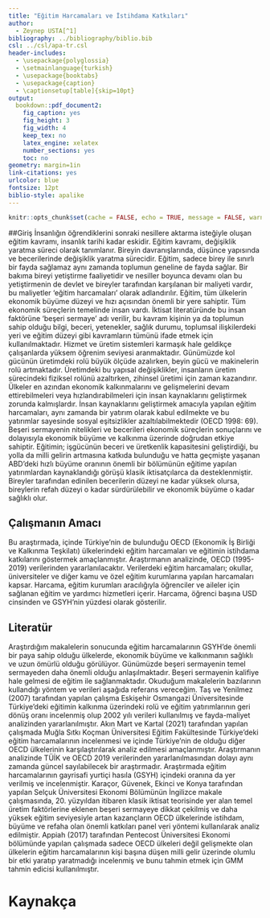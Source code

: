 ```yaml
---
title: "Eğitim Harcamaları ve İstihdama Katkıları"
author: 
  - Zeynep USTA[^1]
bibliography: ../bibliography/biblio.bib
csl: ../csl/apa-tr.csl
header-includes:
  - \usepackage{polyglossia}
  - \setmainlanguage{turkish}
  - \usepackage{booktabs}
  - \usepackage{caption} 
  - \captionsetup[table]{skip=10pt}
output:
  bookdown::pdf_document2:
    fig_caption: yes
    fig_height: 3
    fig_width: 4
    keep_tex: no
    latex_engine: xelatex
    number_sections: yes
    toc: no
geometry: margin=1in
link-citations: yes
urlcolor: blue
fontsize: 12pt
biblio-style: apalike
---
```

```r
knitr::opts_chunk$set(cache = FALSE, echo = TRUE, message = FALSE, warning = FALSE)
```

<!-- ======================================================================= -->
<!-- ============================== NOTLAR ================================= -->
<!-- ======================================================================= -->
[^1]: 20080305, [Github Repo](https://github.com/ZeynepUstaa/ara_sinav.git)



\colorbox{WildStrawberry}{Daha fazla bilgi için proje klasöründeki README.md dosyasını okuyunuz.}

##Giriş
İnsanlığın öğrendiklerini sonraki nesillere aktarma isteğiyle oluşan eğitim kavramı, insanlık tarihi kadar eskidir. Eğitim kavramı, değişiklik yaratma süreci olarak tanımlanır. Bireyin davranışlarında, düşünce yapısında ve becerilerinde değişiklik yaratma sürecidir. Eğitim, sadece birey ile sınırlı bir fayda sağlamaz aynı zamanda toplumun geneline de fayda sağlar. Bir bakıma bireyi yetiştirme faaliyetidir ve nesiller boyunca devamı olan bu yetiştirmenin de devlet ve bireyler tarafından karşılanan bir maliyeti vardır, bu maliyetler ‘eğitim harcamaları’ olarak adlandırılır.
Eğitim, tüm ülkelerin ekonomik büyüme düzeyi ve hızı açısından önemli bir yere sahiptir. Tüm ekonomik süreçlerin temelinde insan vardı. İktisat literatüründe bu insan faktörüne ‘beşeri sermaye’ adı verilir, bu kavram kişinin ya da toplumun sahip olduğu bilgi, beceri, yetenekler, sağlık durumu, toplumsal ilişkilerdeki yeri ve eğitim düzeyi gibi kavramların tümünü ifade etmek için kullanılmaktadır. Hizmet ve üretim sistemleri karmaşık hale geldikçe çalışanlarda yüksem öğrenim seviyesi aranmaktadır. Günümüzde kol gücünün üretimdeki rolü büyük ölçüde azalırken, beyin gücü ve makinelerin rolü artmaktadır. Üretimdeki bu yapısal değişiklikler, insanların üretim sürecindeki fiziksel rolünü azaltırken, zihinsel üretimi için zaman kazandırır. Ülkeler en azından ekonomik kalkınmalarını ve gelişmelerini devam ettirebilmeleri veya hızlandırabilmeleri için insan kaynaklarını geliştirmek zorunda kalmışlardır. İnsan kaynaklarını geliştirmek amacıyla yapılan eğitim harcamaları, aynı zamanda bir yatırım olarak kabul edilmekte ve bu yatırımlar sayesinde sosyal eşitsizlikler azaltılabilmektedir (OECD 1998: 69).
Beşeri sermayenin nitelikleri ve becerileri ekonomik süreçlerin sonuçlarını ve dolayısıyla ekonomik büyüme ve kalkınma üzerinde doğrudan etkiye sahiptir. Eğitimin; işgücünün beceri ve üretkenlik kapasitesini geliştirdiği, bu yolla da milli gelirin artmasına katkıda bulunduğu ve hatta geçmişte yaşanan ABD’deki hızlı büyüme oranının önemli bir bölümünün eğitime yapılan yatırımlardan kaynaklandığı görüşü klasik iktisatçılarca da desteklenmiştir. Bireyler tarafından edinilen becerilerin düzeyi ne kadar yüksek olursa, bireylerin refah düzeyi o kadar sürdürülebilir ve ekonomik büyüme o kadar sağlıklı olur.
 


## Çalışmanın Amacı
Bu araştırmada, içinde Türkiye’nin de bulunduğu OECD (Ekonomik İş Birliği ve Kalkınma Teşkilatı) ülkelerindeki eğitim harcamaları ve eğitimin istihdama katkılarını göstermek amaçlanmıştır. Araştırmanın analizinde, OECD (1995-2019) verilerinden yararlanılacaktır. Verilerdeki eğitim harcamaları; okullar, üniversiteler ve diğer kamu ve özel eğitim kurumlarına yapılan harcamaları kapsar. Harcama, eğitim kurumları aracılığıyla öğrenciler ve aileler için sağlanan eğitim ve yardımcı hizmetleri içerir. Harcama, öğrenci başına USD cinsinden ve GSYH’nin yüzdesi olarak gösterilir.  

## Literatür 
Araştırdığım makalelerin sonucunda eğitim harcamalarının GSYH’de önemli bir paya sahip olduğu ülkelerde, ekonomik büyüme ve kalkınmanın sağlıklı ve uzun ömürlü olduğu görülüyor. Günümüzde beşeri sermayenin temel sermayeden daha önemli olduğu anlaşılmaktadır. Beşeri sermayenin kalifiye hale gelmesi de eğitim ile sağlanmaktadır. Okuduğum makalelerin bazılarının kullandığı yöntem ve verileri aşağıda referans vereceğim. 
Taş ve Yenilmez (2007) tarafından yapılan çalışma Eskişehir Osmangazi Üniversitesinde Türkiye’deki eğitimin kalkınma üzerindeki rolü ve eğitim yatırımlarının geri dönüş oranı incelenmiş olup 2002 yılı verileri kullanılmış ve fayda-maliyet analizinden yararlanılmıştır.
Akın Mart ve Kartal (2021) tarafından yapılan çalışmada Muğla Sıtkı Koçman Üniversitesi Eğitim Fakültesinde Türkiye’deki eğitim harcamalarının incelenmesi ve içinde Türkiye’nin de olduğu diğer OECD ülkelerinin karşılaştırılarak analiz edilmesi amaçlanmıştır. Araştırmanın analizinde TÜİK ve OECD 2019 verilerinden yararlanılmasından dolayı aynı zamanda güncel sayılabilecek bir araştırmadır. Araştırmada eğitim harcamalarının gayrisafi yurtiçi hasıla (GSYH) içindeki oranına da yer verilmiş ve incelenmiştir. 
Karaçor, Güvenek, Ekinci ve Konya tarafından yapılan Selçuk Üniversitesi Ekonomi Bölümünün İngilizce makale çalışmasında, 20. yüzyıldan itibaren klasik iktisat teorisinde yer alan temel üretim faktörlerine eklenen beşeri sermayeye dikkat çekilmiş ve daha yüksek eğitim seviyesiyle artan kazançların OECD ülkelerinde istihdam, büyüme ve refaha olan önemli katkıları panel veri yöntemi kullanılarak analiz edilmiştir.
Appiah (2017) tarafından Pentecost Üniversitesi Ekonomi bölümünde yapılan çalışmada sadece OECD ülkeleri değil gelişmekte olan ülkelerin eğitim harcamalarının kişi başına düşen milli gelir üzerinde olumlu bir etki yaratıp yaratmadığı incelenmiş ve bunu tahmin etmek için GMM tahmin edicisi kullanılmıştır. 






\newpage
# Kaynakça {#references}
<div id="refs"></div>

